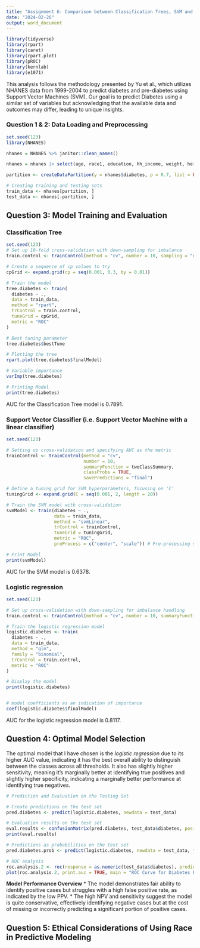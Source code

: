 ```yaml
---
title: "Assignment 6: Comparison between Classification Trees, SVM and Logistic Regression"
date: "2024-02-26"
output: word_document
---
```


```r
library(tidyverse)
library(rpart)
library(caret)
library(rpart.plot)
library(pROC)
library(kernlab)
library(e1071)

```

This analysis follows the methodology presented by Yu et al., which utilizes NHANES data from 1999-2004 to predict diabetes and pre-diabetes using Support Vector Machines (SVM). Our goal is to predict Diabetes using a similar set of variables but acknowledging that the available data and outcomes may differ, leading to unique insights.

### Question 1 & 2: Data Loading and Preprocessing

```r
set.seed(123)
library(NHANES)

nhanes = NHANES %>% janitor::clean_names()

nhanes = nhanes |> select(age, race1, education, hh_income, weight, height, pulse, diabetes, bmi, phys_active, smoke100) |>  na.omit()

partition <- createDataPartition(y = nhanes$diabetes, p = 0.7, list = FALSE)

# Creating training and testing sets
train_data <- nhanes[partition, ]
test_data <- nhanes[-partition, ]
```


## Question 3: Model Training and Evaluation

### Classification Tree
```r
set.seed(123)
# Set up 10-fold cross-validation with down-sampling for imbalance 
train.control <- trainControl(method = "cv", number = 10, sampling = "down", summaryFunction = twoClassSummary, classProbs = TRUE, savePredictions = TRUE)

# Create a sequence of cp values to try
cpGrid <- expand.grid(cp = seq(0.001, 0.3, by = 0.01))

# Train the model
tree.diabetes <- train(
  diabetes ~ .,
  data = train_data,
  method = "rpart",
  trControl = train.control,
  tuneGrid = cpGrid,
  metric = "ROC"
)

# Best tuning parameter
tree.diabetes$bestTune

# Plotting the tree
rpart.plot(tree.diabetes$finalModel)

# Variable importance
varImp(tree.diabetes)

# Printing Model 
print(tree.diabetes)
```
AUC for the Classification Tree model is 0.7891.

### Support Vector Classifier (i.e. Support Vector Machine with a linear classifier)
```r
set.seed(123)

# Setting up cross-validation and specifying AUC as the metric
trainControl <- trainControl(method = "cv",
                             number = 10,
                             summaryFunction = twoClassSummary,
                             classProbs = TRUE, 
                             savePredictions = "final")

# Define a tuning grid for SVM hyperparameters, focusing on 'C'
tuningGrid <- expand.grid(C = seq(0.001, 2, length = 20))

# Train the SVM model with cross-validation
svmModel <- train(diabetes ~ .,
                  data = train_data,
                  method = "svmLinear",
                  trControl = trainControl,
                  tuneGrid = tuningGrid,
                  metric = "ROC",
                  preProcess = c("center", "scale")) # Pre-processing steps

# Print Model
print(svmModel)
```
AUC for the SVM model is 0.6378.

### Logistic regression
```r
set.seed(123)

# Set up cross-validation with down-sampling for imbalance handling
train.control <- trainControl(method = "cv", number = 10, summaryFunction = twoClassSummary, classProbs = TRUE, savePredictions = TRUE, sampling = "down")

# Train the logistic regression model
logistic.diabetes <- train(
  diabetes ~ .,
  data = train_data,
  method = "glm",
  family = "binomial",
  trControl = train.control,
  metric = "ROC"
)

# Display the model
print(logistic.diabetes)


# model coefficients as an indication of importance
coef(logistic.diabetes$finalModel)
```
AUC for the logistic regression model is 0.8117.

## Question 4: Optimal Model Selection

The optimal model that I have chosen is the *logistic regression* due to its higher AUC value, indicating it has the best overall ability to distinguish between the classes across all thresholds. It also has slightly higher sensitivity, meaning it's marginally better at identifying true positives and slightly higher specificity, indicating a marginally better performance at identifying true negatives.

```r
# Prediction and Evaluation on the Testing Set

# Create predictions on the test set
pred.diabetes <- predict(logistic.diabetes, newdata = test_data)

# Evaluation results on the test set
eval.results <- confusionMatrix(pred.diabetes, test_data$diabetes, positive = "Yes")
print(eval.results)

# Predictions as probabilities on the test set
pred.diabetes.prob <- predict(logistic.diabetes, newdata = test_data, type = "prob")

# ROC analysis
roc.analysis.2 <- roc(response = as.numeric(test_data$diabetes), predictor = pred.diabetes.prob[,2])
plot(roc.analysis.2, print.auc = TRUE, main = "ROC Curve for Diabetes Prediction")
```

**Model Performance Overview**
* The model demonstrates fair ability to identify positive cases but struggles with a high false positive rate, as indicated by the low PPV.
* The high NPV and sensitivity suggest the model is quite conservative, effectively identifying negative cases but at the cost of missing or incorrectly predicting a significant portion of positive cases.


## Question 5: Ethical Considerations of Using Race in Predictive Modeling


